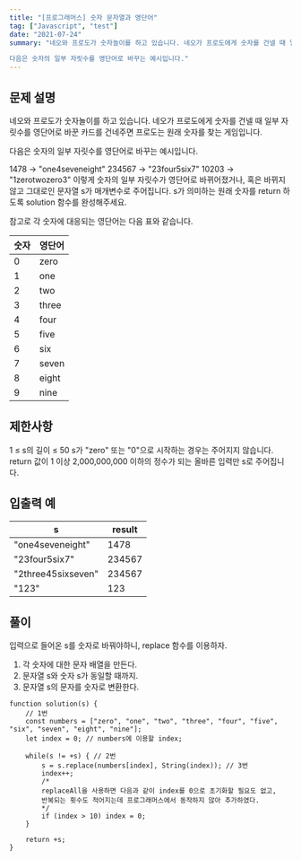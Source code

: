 ```yaml
---
title: "[프로그래머스] 숫자 문자열과 영단어"
tag: ["Javascript", "test"]
date: "2021-07-24"
summary: "네오와 프로도가 숫자놀이를 하고 있습니다. 네오가 프로도에게 숫자를 건넬 때 일부 자릿수를 영단어로 바꾼 카드를 건네주면 프로도는 원래 숫자를 찾는 게임입니다.

다음은 숫자의 일부 자릿수를 영단어로 바꾸는 예시입니다."
---
```


## 문제 설명

네오와 프로도가 숫자놀이를 하고 있습니다. 네오가 프로도에게 숫자를 건넬 때 일부 자릿수를 영단어로 바꾼 카드를 건네주면 프로도는 원래 숫자를 찾는 게임입니다.

다음은 숫자의 일부 자릿수를 영단어로 바꾸는 예시입니다.

1478 → "one4seveneight"
234567 → "23four5six7"
10203 → "1zerotwozero3"
이렇게 숫자의 일부 자릿수가 영단어로 바뀌어졌거나, 혹은 바뀌지 않고 그대로인 문자열 s가 매개변수로 주어집니다. s가 의미하는 원래 숫자를 return 하도록 solution 함수를 완성해주세요.

참고로 각 숫자에 대응되는 영단어는 다음 표와 같습니다.

| 숫자 | 영단어 |
| ---- | ------ |
| 0    | zero   |
| 1    | one    |
| 2    | two    |
| 3    | three  |
| 4    | four   |
| 5    | five   |
| 6    | six    |
| 7    | seven  |
| 8    | eight  |
| 9    | nine   |

## 제한사항

1 ≤ s의 길이 ≤ 50
s가 "zero" 또는 "0"으로 시작하는 경우는 주어지지 않습니다.
return 값이 1 이상 2,000,000,000 이하의 정수가 되는 올바른 입력만 s로 주어집니다.

## 입출력 예

| s                  | result |
| ------------------ | ------ |
| "one4seveneight"   | 1478   |
| "23four5six7"      | 234567 |
| "2three45sixseven" | 234567 |
| "123"              | 123    |

## 풀이

입력으로 들어온 s를 숫자로 바꿔야하니, replace 함수를 이용하자.

1. 각 숫자에 대한 문자 배열을 만든다.
2. 문자열 s와 숫자 s가 동일할 때까지.
3. 문자열 s의 문자를 숫자로 변환한다.

```
function solution(s) {
    // 1번
    const numbers = ["zero", "one", "two", "three", "four", "five", "six", "seven", "eight", "nine"];
    let index = 0; // numbers에 이용할 index;

    while(s != +s) { // 2번
        s = s.replace(numbers[index], String(index)); // 3번
        index++;
        /*
        replaceAll을 사용하면 다음과 같이 index를 0으로 초기화할 필요도 없고,
        반복되는 횟수도 적어지는데 프로그래머스에서 동작하지 않아 추가하였다.
        */
        if (index > 10) index = 0;
    }

    return +s;
}
```
